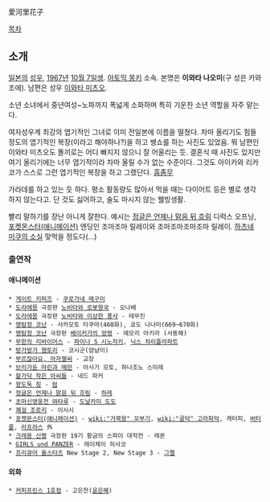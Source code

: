 愛河里花子

[[목차]]

== 소개 ==
[[일본]]의 [[성우]], [[1967년]] [[10월 7일]]생. [[아토믹 몽키]] 소속. 본명은 '''이와타 나오미'''(구 성은 카와조에). 남편은 성우 [[이와타 미츠오]].

소년 소녀에서 중년여성~노파까지 폭넓게 소화하며 특히 기운찬 소년 역할을 자주 맡는다.

여자성우계 최강의 엽기적인 그녀로 이미 전일본에 이름을 떨쳤다. 차마 올리기도 힘들 정도의 엽기적인 복장(이라고 해야하나?)을 하고 쌩쇼를 하는 사진도 있었음. 뭐 남편인 이와타 미츠오도 똘끼로는 어디 빠지지 않으니 잘 어울리는 듯. 결혼식 때 사진도 있지만 여기 올리기에는 너무 엽기적이라 차마 올릴 수가 없는 수준이다. 그것도 아이카와 리카코가 스스로 그런 엽기적인 복장을 하고 그랬단다. [[흠좀무]]

가라데를 하고 있는 듯 하다. 평소 활동량도 많아서 먹을 때는 다이어트 등은 별로 생각하지 않는다고. 단 것도 싫어하고, 술도 마시지 않는 웰빙생활.

빨리 말하기를 장난 아니게 잘한다. 예시는 [[정글은 언제나 맑음 뒤 흐림]] 디럭스 오프닝, [[포켓몬스터(애니메이션)]] 엔딩인 조마조마 릴레이와 조마조마조마조마 릴레이. [[하츠네 미쿠의 소실]] 맞먹을 정도다(...)


=== 출연작 ===
==== 애니메이션 ====
 * [[게이트 키퍼즈]] - [[쿠로가네 메구미]]
 * [[도라에몽]] 극장판 [[노비타와 로봇왕국]] - 오나베
 * [[도라에몽]] 극장판 [[노비타와 이상한 풍사]] - 테무진
 * [[명탐정 코난]] - 사카모토 타쿠마(460화), 쿄도 나나미(669~670화)
 * [[명탐정 코난]] 극장판 [[베이커가의 망령]] - 에모리 아키라 (서동해)
 * [[무한의 리바이어스]] - [[파이나 S 시노자키]], [[닉스 차이플라파트]]
 * [[방가방가 햄토리]] - 코시군(얌냠이)
 * [[부르잖아요, 아자젤씨]] - 교장
 * [[브리가둔 마린과 메란]] - 아사기 모토, 하나조노 스미레
 * [[왈가닥 작은 아씨들]] - 네드 파커
 * [[왕도둑 징]] - [[럼]]
 * [[정글은 언제나 맑음 뒤 흐림]] - [[하레(정글은 언제나 맑음 뒤 흐림)|하레]]
 * [[초마신영웅전 와타루]] - [[도날카미 도도]]
 * [[쾌걸 조로리]] - 이시시
 * [[포켓몬스터(애니메이션)]] - [[wiki:"거북왕" 꼬부기]], [[wiki:"골덕" 고라파덕]], 캐터피, [[버터플]], [[라프라스]] 外
 * [[크레용 신짱]] 극장판 19기 황금의 스파이 대작전 - 레몬
 * [[GIRLS und PANZER]] - 레이제이 히사코
 * [[프리큐어 올스타즈]] New Stage 2, New Stage 3 - [[그렐]]

==== 외화 ====
 * [[커피프린스 1호점]] - 고은찬([[윤은혜]])
